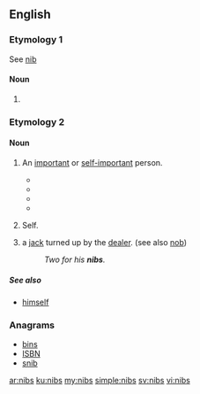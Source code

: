 ==English==

===Etymology 1===
See [[nib]]

====Noun====
{{head|en|plural}}

# {{plural of|nib|lang=en}}

===Etymology 2===
{{etystub|en}}

====Noun====
{{en-noun|nibs}}

# {{context|slang|UK|lang=en}} An [[important]] or [[self-important]] person.
#* {{quote-journal|journal=The Century‎|title=The Secret|author=Robert Nichols|page=734|year=1919|passage=Vera, you are a gleam of brilliant modernity in our dim old cave of antiques — and their '''nibs''', our ancestors." Peter waved disrespectfully to the portrait}}
#* {{quote-book|title=Banner bearers: tales of the suffrage campaigns‎|page=345|author=Oreola Williams Haskell|coauthors=Ida Husted Harper|year=1920|passage=Betsey Reed, Her '''Nibs''', was just as witty and quaint as usual, sitting in state in her wheel chair and dominating everything and everybody.}}
#* {{quote-news|title=OFFSTAGE|work=Chicago Tribune|date=Jun 5|year=1983|passage=You may also know that, during intermission, Paul and Linda were summoned to a room behind the royal box for a private chat with her '''nibs'''.}}
#* {{quote-book|title=A game with dice‎|page=59|author=Michael Arnold|year=2004|passage="Your '''Nibs'''," I panted, "I am sent by the machine gunner man to tell you that ... "Please don't call me Your '''Nibs''', and knock before you come in next time,}}
# {{context|slang|UK|dated|19th Century|lang=en}} Self.
# {{context|cribbage|lang=en}} a [[jack]] turned up by the [[dealer]]. (see also [[nob]])
#: ''Two for his '''nibs'''.''

=====See also=====
* [[himself]]

===Anagrams===
* [[bins#English|bins]] 
* [[ISBN#English|ISBN]]
* [[snib#English|snib]]

[[ar:nibs]]
[[ku:nibs]]
[[my:nibs]]
[[simple:nibs]]
[[sv:nibs]]
[[vi:nibs]]